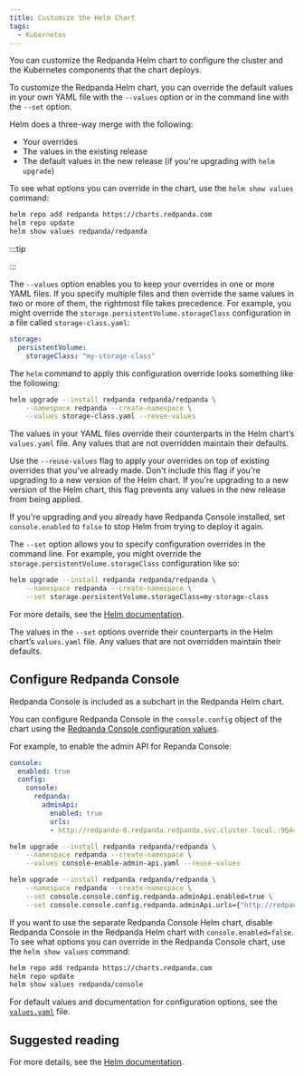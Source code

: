 ```yaml
---
title: Customize the Helm Chart
tags:
  - Kubernetes
---
```


<head>
    <meta name="title" content="Customize the Helm Chart | Redpanda Docs"/>
    <meta name="description" content="You can customize the Redpanda Helm chart to configure the cluster and the Kubernetes components that the chart deploys."/>
    <link rel="canonical" href="https://docs.redpanda.com/docs/manage/kubernetes/configure-helm-chart/" />
</head>


You can customize the Redpanda Helm chart to configure the cluster and the Kubernetes components that the chart deploys.

To customize the Redpanda Helm chart, you can override the default values in your own YAML file with the `--values` option or in the command line with the `--set` option.

Helm does a three-way merge with the following:

- Your overrides
- The values in the existing release
- The default values in the new release (if you're upgrading with `helm upgrade`)

To see what options you can override in the chart, use the `helm show values` command:

```bash
helm repo add redpanda https://charts.redpanda.com
helm repo update
helm show values redpanda/redpanda
```

:::tip

<ValuesYaml/>

:::

<Tabs>
<TabItem value="values" label="--values" default>

The `--values` option enables you to keep your overrides in one or more YAML files. 
If you specify multiple files and then override the same values in two or more of them, the rightmost file takes precedence.
For example, you might override the `storage.persistentVolume.storageClass` configuration in a file called `storage-class.yaml`:

```yaml title="storage-class.yaml"
storage:
  persistentVolume:
    storageClass: "my-storage-class"
```

The `helm` command to apply this configuration override looks something like the following:

```bash
helm upgrade --install redpanda redpanda/redpanda \
    --namespace redpanda --create-namespace \
    --values storage-class.yaml --reuse-values
```

The values in your YAML files override their counterparts in the Helm chart’s `values.yaml` file. Any values that are not overridden maintain their defaults.

Use the `--reuse-values` flag to apply your overrides on top of existing overrides that you've already made. Don't include this flag if you're upgrading to a new version of the Helm chart. If you're upgrading to a new version of the Helm chart, this flag prevents any values in the new release from being applied.

If you're upgrading and you already have Redpanda Console installed, set `console.enabled` to `false` to stop Helm from trying to deploy it again.

</TabItem>
<TabItem value="set" label="--set" default>

The `--set` option allows you to specify configuration overrides in the command line. 
For example, you might override the `storage.persistentVolume.storageClass` configuration like so:

```bash
helm upgrade --install redpanda redpanda/redpanda \
    --namespace redpanda --create-namespace \
    --set storage.persistentVolume.storageClass=my-storage-class
```

For more details, see the [Helm documentation](https://helm.sh/docs/intro/using_helm/#customizing-the-chart-before-installing).

The values in the `--set` options override their counterparts in the Helm chart’s `values.yaml` file. Any values that are not overridden maintain their defaults.

</TabItem>
</Tabs>

## Configure Redpanda Console

Redpanda Console is included as a subchart in the Redpanda Helm chart.

You can configure Redpanda Console in the `console.config` object of the chart using the [Redpanda Console configuration values](../../../reference/console/config).

For example, to enable the admin API for Repanda Console:

<Tabs>
<TabItem value="values" label="--values" default>

```yaml title="console-enable-admin-api.yaml"
console:
  enabled: true
  config: 
    console:
      redpanda:
        adminApi:
          enabled: true
          urls:
          - http://redpanda-0.redpanda.redpanda.svc.cluster.local.:9644
```

```bash
helm upgrade --install redpanda redpanda/redpanda \
    --namespace redpanda --create-namespace \
    --values console-enable-admin-api.yaml --reuse-values
```

</TabItem>
<TabItem value="set" label="--set" default>

```bash
helm upgrade --install redpanda redpanda/redpanda \
    --namespace redpanda --create-namespace \
    --set console.console.config.redpanda.adminApi.enabled=true \
    --set console.console.config.redpanda.adminApi.urls={"http://redpanda-0.redpanda.redpanda.svc.cluster.local.:9644"}
```

</TabItem>
</Tabs>

If you want to use the separate Redpanda Console Helm chart, disable Redpanda Console in the Redpanda Helm chart with `console.enabled=false`.
To see what options you can override in the Redpanda Console chart, use the `helm show values` command:

```bash
helm repo add redpanda https://charts.redpanda.com
helm repo update
helm show values redpanda/console
```

For default values and documentation for configuration options, see the [`values.yaml`](https://artifacthub.io/packages/helm/redpanda-data/console?modal=values) file.

## Suggested reading

For more details, see the [Helm documentation](https://helm.sh/docs/intro/using_helm/#customizing-the-chart-before-installing).
